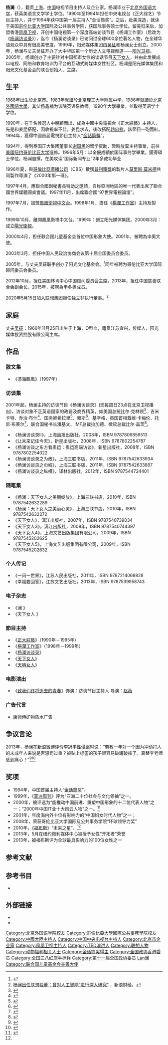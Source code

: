 {{藝人
|姓名     = 杨澜
|類型     = 节目主持
|圖片     = Yang Lan - Annual Meeting of the New Champions 2012.jpg
|圖片簡介 = 
|本名     = 
|英文名   =
|暱稱     =
|其他藝名 = 
|國籍     = {{PRC}}<ref>{{cite news|author=|url=http://jiangsu.china.com.cn/html/ent/hot/491030_1.html|title=杨澜澄清谣言赵本山妻子移民新加坡 揭明星移民海外隐情|newspaper=中国网|date=2014-11-06|location=|deadurl=yes|archiveurl=https://web.archive.org/web/20150402235157/http://jiangsu.china.com.cn/html/ent/hot/491030_1.html|archivedate=2015-04-02|accessdate=2015-03-21}}</ref>
|民族     = [[汉族|汉族]]
|籍貫     = [[上海市|上海]]
|出生日期 = {{birth date and age|1968|3|31}} 
|出生地點 = {{CHN}}[[北京市|北京市]]
|逝世日期 = <!-- {{Death date and age|YYYY|MM|DD|YYYY|MM|DD}}（死亡在前，出生在后） -->
|逝世地點 = 
|職業     = [[主持人|主持人]]
|語言     = [[普通话|普通话]]、[[英语|英语]]
|教育程度 = [[北京理工大学附属中学|北京理工大学附属中学]]<br>[[北京外國語大學|北京外國語大學]]<br>[[哥伦比亚大学|哥伦比亚大学]]
|配偶     = [[吴征|吴征]]（1995年结婚）
|兒女     = 一子一女
|父母     = 
|代表作   = 
|活躍年代 = 1990年至今
|經紀公司 = 
|獎項     = 金话筒奖（1994年）
|網站     = 
}}
'''杨澜'''（{{bd|1968年|3月31日|catIdx=Y杨澜}}），籍贯[[上海市|上海]]，[[中华人民共和国|中国]]电视节目主持人及企业家。杨澜毕业于[[北京外国语大学|北京外国语大学]]，获英美语言文学学士学位。1990年至1994年担任中央电视台《正大综艺》节目主持人，并于1994年获中国第一届主持人“金话筒奖”。之后，赴美深造，就读于美国[[哥伦比亚大学|哥伦比亚大学]]国际及公共事务学院，获国际事务硕士学位。留美归来后，加盟香港[[凤凰卫视|凤凰卫视]]，开创中国电视第一个深度高端访谈节目《杨澜工作室》（后改为《[[杨澜访谈录|杨澜访谈录]]》），迄今《杨澜访谈录》已访问过全球600余位著名人物，在全球华语观众中具有很高美誉度。1999年，阳光媒体集团由[[吴征|吴征]]和杨澜女士创立。2000年，杨澜与丈夫吴征开办了大中华区第一个历史人文电视频道——[[阳光卫视|阳光卫视]]。2005年，杨澜创办了主要针对中国都市女性的谈话节目[[天下女人|天下女人]]，并由此发展成以电视、网络和教育培训为平台的互动式跨媒体女性社区。杨澜是阳光媒体集团和阳光文化基金会的联合创始人、主席。

== 生平 ==
1968年出生於北京市。1983年就讀於[[北京理工大学附属中学|北京理工大学附属中学]]。1986年就讀於[[北京外國語大學|北京外國語大學]]，其父杨鑫楠为该院英语系教师。1990年大學畢業，並取得英语学士学位。

1990年，在千名候選人中脫穎而出，成為中國中央電視台《正大綜藝》主持人，先是和姜昆搭配，因收視率不佳，姜昆求去，後改搭配[[趙忠祥|趙忠祥]]，該節目一砲而紅。1994年，獲得中國首屆電視節目主持人“[[金話筒獎|金話筒獎]]”。

1994年，得到泰国正大集团董事长[[谢国民|谢国民]]的留学资助，暫時放棄主持事業，前往[[美國|美國]][[纽约|纽约]][[哥伦比亚大学|哥伦比亚大学]]進修。1996年5月：以全優成績於国际事务学畢業，獲得碩士學位。杨澜自撰，在美攻读“国际新闻专业”2年多成功毕业.

1996年夏，與[[哥倫比亞廣播公司|哥倫比亞廣播公司]]（CBS）數獲[[普利策獎|普利策獎]]的製片人[[莫里斯·莫米德|莫里斯·莫米德]]共同製作導演了《2000年那一班》。

1997年4月，應聯合國副秘書長特助之邀請，自称亞洲地區的唯一代表出席了聯合國世界媒體圓桌會議。1997年11月，出席聯合國“97世界電視論壇”。

1997年7月，加盟[[鳳凰衛視中文台|鳳凰衛視中文台]]。1998年1月，擔任《[[楊瀾工作室|楊瀾工作室]]》主持及製作。

1999年10月，離開鳳凰衛視中文台。1999年：创立阳光媒体集团。2000年3月：成立[[陽光衛視|陽光衛視]]。

2000年4月，担任联合国儿童基金会首位中国形象大使。2001年，被聘為申奧大使。

2003年3月，担任中国人民政治协商会议第十届全国委员会委员。

2005年，与丈夫吴征联手创办了阳光文化基金会。<ref>{{cite web|author=阳光文化基金会|title=阳光文化基金会简介|url=http://www.sunculturefoundation.com/about.php|publisher=阳光文化基金|accessdate=|work=|deadurl=yes|archiveurl=https://web.archive.org/web/20131207153841/http://www.sunculturefoundation.com/about.php|archivedate=2013-12-07}}</ref>同年被聘为哥伦比亚大学国际顾问委员会委员。

2012年10月，担任美国林肯中心中国顾问委员会主席。2013年，担任中国慈善联合会副会长。2015年，被聘為申冬奧成员。

2020年5月15日加入[[联想集团|联想集团]]担任独立非执行董事。<ref>[https://finance.sina.com.cn/roll/2020-05-15/doc-iircuyvi3333266.shtml 杨澜出任联想独董：曾对人工智能“进行深入研究”] {{Wayback|url=https://finance.sina.com.cn/roll/2020-05-15/doc-iircuyvi3333266.shtml |date=20200521223505 }}，新浪财经。</ref>

== 家庭 ==
丈夫[[吴征|吴征]]：1966年11月25日出生于上海，O型血，籍贯江苏宜兴，传媒人，阳光媒体投资控股有限公司主席。

== 作品 ==

=== 散文集===
*《憑海臨風》（1997年）

=== 访谈集 ===
2001年起，杨澜主持的访谈节目《杨澜访谈录》(现每周日23点在北京卫视播出)，访谈对象不乏英语国家的政要及商界精英，如美国总统比尔·克林顿<ref>{{Cite web |url=http://v.youku.com/v_show/id_XMzY5Mzc2NzU2.html |title=克林顿 |access-date=2013-07-24 |archive-date=2020-05-05 |archive-url=https://web.archive.org/web/20200505095717/https://v.youku.com/v_show/id_XMzY5Mzc2NzU2.html |dead-url=no }}</ref>、吉米卡特、乔治·布什<ref>{{Cite web |url=http://v.youku.com/v_show/id_XMTI2MDg1MDU2.html |title=布什 |access-date=2013-07-24 |archive-date=2020-05-05 |archive-url=https://web.archive.org/web/20200505095721/https://v.youku.com/v_show/id_XMTI2MDg1MDU2.html |dead-url=no }}</ref>、国务卿希拉里<ref>{{Cite web |url=http://v.youku.com/v_show/id_XMzY4NDEyNjEy.html |title=希拉里 |access-date=2013-07-24 |archive-date=2020-05-05 |archive-url=https://web.archive.org/web/20200505095727/https://v.youku.com/v_show/id_XMzY4NDEyNjEy.html |dead-url=no }}</ref>、赖斯<ref>{{Cite web |url=http://v.youku.com/v_show/id_XMjk5NDUxMTAw.html |title=赖斯 |access-date=2013-07-24 |archive-date=2020-05-05 |archive-url=https://web.archive.org/web/20200505095731/https://v.youku.com/v_show/id_XMjk5NDUxMTAw.html |dead-url=no }}</ref>、基辛格、英国首相戴维·卡梅伦、托尼·布莱尔<ref>{{Cite web |url=http://v.youku.com/v_show/id_XMTM1NzEyNTQw.html |title=布莱尔 |access-date=2013-07-24 |archive-date=2020-05-05 |archive-url=https://web.archive.org/web/20200505095735/https://v.youku.com/v_show/id_XMTM1NzEyNTQw.html |dead-url=no }}</ref>、联合国秘书长潘基文、IMF总裁拉加德、微软总裁比尔·盖茨<ref>{{Cite web |url=http://v.youku.com/v_show/id_XMjgxMTYzOTgw.html |title=盖茨 |access-date=2013-07-24 |archive-date=2020-05-05 |archive-url=https://web.archive.org/web/20200505095741/https://v.youku.com/v_show/id_XMjgxMTYzOTgw.html |dead-url=no }}</ref>。
*《杨澜访谈录II》，上海画报出版社，2008年，ISBN 9787806859513
*《让未来记住今天》，新星出版社，2008年，ISBN 9787802254787
*《杨澜访谈之东方看奥运：奥运高端访谈》，新星出版社，2008年，ISBN 9787802254022
*《杨澜访谈录之为政》，上海三联书店，2011年，ISBN 9787542633934
*《杨澜访谈录之巾帼》，上海三联书店，2011年，ISBN 9787542633897
*《杨澜访谈录之纵横》，译林出版社，2012年，ISBN 9787544724401

=== 随笔集 ===
*《杨澜：天下女人之美丽绽放》，上海三联书店，2010年，ISBN 9787542632289
*《杨澜：天下女人之美丽心灵》，上海三联书店，2010年，ISBN 9787542632272
*《天下女人》，漓江出版社，2007年，ISBN 9787540739034
*《天下女人3》，漓江出版社，2008年，ISBN 9787540744397
*《天下女人4》，上海文艺出版集团有限公司，2009年，ISBN 9787545202625
*《天下女人5》，上海文艺出版集团有限公司，2009年，ISBN 9787545202632

=== 个人传记===
*《一问一世界》，江苏人民出版社，2011年，ISBN 9787214068828
*《幸福要回答》，江苏文艺出版社，2013年，ISBN 9787539958743

=== 电子杂志 ===
*《澜 {{lang|en|Lan}}》
*《天下女人 {{lang|en|Her Village}}》

=== 節目主持 ===
*《[[正大綜藝|正大綜藝]]》（1990年－1995年）
*《[[楊瀾工作室|楊瀾工作室]]》（1998年－1999年）
*《[[杨澜访谈录|杨澜访谈录]]》
*《[[天下女人|天下女人]]》
*《[[天呐女人|天呐女人]]》

=== 电影演出 ===
*《[[致我们终将逝去的青春|致我们终将逝去的青春]]》饰演：访谈节目主持人  导演：[[赵薇|赵薇]]

=== 广告代言 ===
*[[康师傅|康师傅]]矿物质水广告

==争议言论==
2013年，杨澜在[[新浪微博|新浪微博]]评价[[李冠丰性侵案|李冠丰性侵案]]时说：“劳教一年对一个因为冲动打人的未成年人来说是否惩罚过重？被贴上标签的孩子很容易破罐破摔了。真替李老师感到痛心！”<ref>{{cite web |url=http://opinion.hexun.com/2013-02-27/151518606_4.html |title=杨澜为李天一喊冤 为何多人为其辩护 |accessdate=2013-02-27 |date=2013-02-27 |work=和讯 |archive-url=https://web.archive.org/web/20141109130825/http://opinion.hexun.com/2013-02-27/151518606_4.html |archive-date=2014-11-09 |dead-url=yes }}</ref><ref>{{cite web |url=http://et.21cn.com/star/zhuixing/neidi/2013/02/27/14736877.shtml |title=杨澜为李天一喊冤 被指偏袒轮奸犯遭网友炮轰 |accessdate=2013-02-27 |date=2013-02-27 |work=21中国 |deadurl=yes |archiveurl=https://web.archive.org/web/20130228152659/http://et.21cn.com/star/zhuixing/neidi/2013/02/27/14736877.shtml |archivedate=2013-02-28 |df= }}</ref>

== 奖项 ==
*1994年，中国首届主持人“[[金话筒奖|金话筒奖]]”。
*1999年，《[[亚洲周刊|亚洲周刊]]》评为“亚洲二十位社会与文化领袖”之一。
*2000年，被评选为“能推动中国前进、重塑中国形象的十二位代表人物”之一；“2000年中国IT业十大风云人物”之一。<ref name="cat">{{cite web |url=http://finance.sina.com.cn/o/54547.html |title=杨澜简介 |accessdate=2001-04-20 |work=新浪 |date=2001-04-20 |archive-date=2020-04-09 |archive-url=https://web.archive.org/web/20200409162623/http://finance.sina.com.cn/o/54547.html |dead-url=no }}</ref>
*2001年，年度海内外十位有影响力的“中国妇女时代人物”之一；
*2008年，荣获哥伦比亚大学国际及公共事务学院“环球领导力奖”
*2010年，《[[福布斯|福布斯]]》“未来之星”。<ref name="cat " />
*2013年，5月在纽约佩利媒体中心被授予女性“开拓者”荣誉
*2013年，被福布斯评为全球最具影响力的100位女性之一

== 参考文献 ==
{{reflist}}

==参考书目==
*{{cite book |author1=杨澜 |title=《青年文摘》|chapter=〈敢于放弃，才能成功〉 |pages=32–33 |date=2007-09-01 |publisher=中国青年出版社 |location=北京市朝阳区 |isbn=978-7-5006-6472-7}}

== 外部链接 ==
{{wikiquote}}
* {{Sinablog|yanglan}}
* {{Sinaweibo|yanglan}}

{{中国电视艺术家协会第六届理事会}}

{{Authority control}}
{{DEFAULTSORT:Yang杨}}
[[Category:北京外国语学院校友|Category:北京外国语学院校友]]
[[Category:哥倫比亞大學國際公共事務學院校友|Category:哥倫比亞大學國際公共事務學院校友]]
[[Category:中國大陸主持人|Category:中國大陸主持人]]
[[Category:中国中央电视台主持人|Category:中国中央电视台主持人]]
[[Category:北京市企业家|Category:北京市企业家]]
[[Category:凤凰卫视主持人|Category:凤凰卫视主持人]]
[[Category:TED演讲人|Category:TED演讲人]]
[[Category:联想人物|Category:联想人物]]
[[Category:动物福利相关人士|Category:动物福利相关人士]]
[[Category:金话筒奖得主|Category:金话筒奖得主]]
[[Category:全国政协香港委员|Category:全国政协香港委员]]
[[Category:全国三八红旗手标兵|Category:全国三八红旗手标兵]]
[[Category:第十一届全国政协委员|Category:第十一届全国政协委员]]
[[Category:楊姓|Lan澜]]
[[Category:联合国儿童基金会亲善大使|Category:联合国儿童基金会亲善大使]]